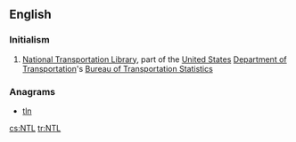 ==English==

===Initialism===
{{rfc-header|Initialism}}
{{head|en|initialism}}

# {{label|en|transport}} [[National Transportation Library]], part of the [[United States]] [[Department of Transportation]]'s [[Bureau of Transportation Statistics]]

===Anagrams===
* [[tln#English|tln]]

[[cs:NTL]]
[[tr:NTL]]